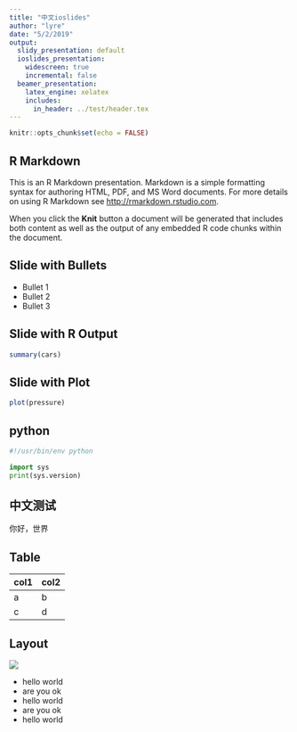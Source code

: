 ```yaml
---
title: "中文ioslides"
author: "lyre"
date: "5/2/2019"
output:
  slidy_presentation: default
  ioslides_presentation: 
    widescreen: true
    incremental: false
  beamer_presentation:
    latex_engine: xelatex
    includes:
      in_header: ../test/header.tex
---
```


```r
knitr::opts_chunk$set(echo = FALSE)
```

## R Markdown

This is an R Markdown presentation. Markdown is a simple formatting syntax for authoring HTML, PDF, and MS Word documents. For more details on using R Markdown see <http://rmarkdown.rstudio.com>.

When you click the **Knit** button a document will be generated that includes both content as well as the output of any embedded R code chunks within the document.

## Slide with Bullets

- Bullet 1
- Bullet 2
- Bullet 3

## Slide with R Output

```r
summary(cars)
```

## Slide with Plot

```r
plot(pressure)
```


## python 

```python
#!/usr/bin/env python

import sys
print(sys.version)

```

## 中文测试

你好，世界

## Table

col1 | col2
---- | ----
a    | b
c    | d

## Layout {.flexbox .vencter}
<div class="columns-4">

![](https://mat1.gtimg.com/pingjs/ext2020/qqindex2018/dist/img/qq_logo_2x.png)

- hello world
- are you ok
- hello world
- are you ok
- hello world
</div>